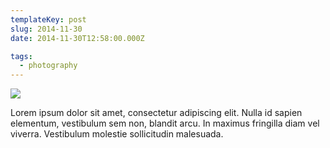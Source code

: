 ```yaml
---
templateKey: post
slug: 2014-11-30
date: 2014-11-30T12:58:00.000Z

tags:
  - photography
---
```

![](../../static/assets/20141130-IMG_0951.jpg)

Lorem ipsum dolor sit amet, consectetur adipiscing elit. Nulla id sapien elementum, vestibulum sem non, blandit arcu. In maximus fringilla diam vel viverra. Vestibulum molestie sollicitudin malesuada.
